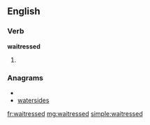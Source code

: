 ==English==
===Verb===
'''waitressed'''
# {{past of|[[waitress]]}}

===Anagrams===
* {{alphagram|adeeirsstw}}
* [[watersides#English|watersides]]

[[fr:waitressed]]
[[mg:waitressed]]
[[simple:waitressed]]